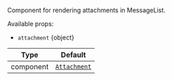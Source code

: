Component for rendering attachments in MessageList.

Available props:

- `attachment` {object}

| Type | Default |
| - | - |
| component | [`Attachment`](../../../ui-components/attachment.mdx) |
